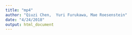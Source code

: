 ```yaml
---
title: "mp4"
author: "Qiuzi Chen,  Yuri Furukawa, Mae Roesenstein"
date: "4/24/2018"
output: html_document
---
```


```r

```
